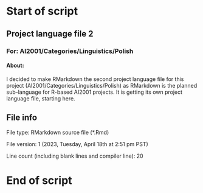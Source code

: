 # Start of script

## Project language file 2

### For: AI2001/Categories/Linguistics/Polish

#### About:

I decided to make RMarkdown the second project language file for this project (AI2001/Categories/Linguistics/Polish) as RMarkdown is the planned sub-language for R-based AI2001 projects. It is getting its own project language file, starting here.

## File info

File type: RMarkdown source file (*.Rmd)

File version: 1 (2023, Tuesday, April 18th at 2:51 pm PST)

Line count (including blank lines and compiler line): 20

# End of script
